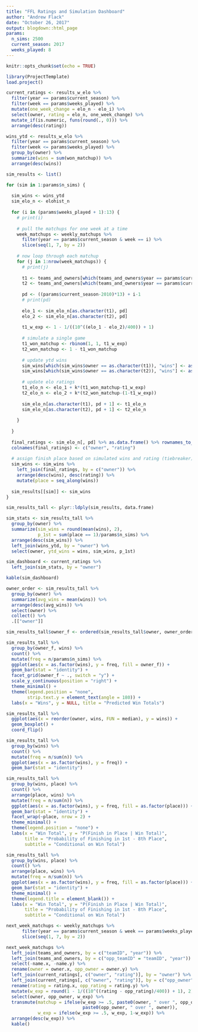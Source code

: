 ```yaml
---
title: "FFL Ratings and Simulation Dashboard"
author: "Andrew Flack"
date: "October 26, 2017"
output: blogdown::html_page
params:
  n_sims: 2500
  current_season: 2017
  weeks_played: 8
---
```


```r
knitr::opts_chunk$set(echo = TRUE)

library(ProjectTemplate)
load.project()
```

```r
current_ratings <- results_w_elo %>% 
  filter(year == params$current_season) %>% 
  filter(week == params$weeks_played) %>% 
  mutate(one_week_change = elo_n - elo_i) %>% 
  select(owner, rating = elo_n, one_week_change) %>% 
  mutate_if(is.numeric, funs(round(., 0))) %>% 
  arrange(desc(rating))

wins_ytd <- results_w_elo %>% 
  filter(year == params$current_season) %>% 
  filter(week <= params$weeks_played) %>% 
  group_by(owner) %>% 
  summarize(wins = sum(won_matchup)) %>% 
  arrange(desc(wins))
```


```r
sim_results <- list()

for (sim in 1:params$n_sims) {
  
  sim_wins <- wins_ytd
  sim_elo_n <- elohist_n
  
  for (i in (params$weeks_played + 1):13) {
    # print(i)
    
    # pull the matchups for one week at a time
    week_matchups <- weekly_matchups %>% 
      filter(year == params$current_season & week == i) %>% 
      slice(seq(1, 7, by = 2))
    
    # now loop through each matchup
    for (j in 1:nrow(week_matchups)) {
      # print(j)
      
      t1 <- teams_and_owners[which(teams_and_owners$year == params$current_season & teams_and_owners$teamID == as.numeric(week_matchups[j, "teamID"])), "owner"]
      t2 <- teams_and_owners[which(teams_and_owners$year == params$current_season & teams_and_owners$teamID == as.numeric(week_matchups[j, "opp_teamID"])), "owner"]
      
      pd <- ((params$current_season-2010)*13) + i-1
      # print(pd)
      
      elo_1 <- sim_elo_n[as.character(t1), pd]
      elo_2 <- sim_elo_n[as.character(t2), pd]
      
      t1_w_exp <- 1 - 1/((10^((elo_1 - elo_2)/400)) + 1)
      
      # simulate a single game
      t1_won_matchup <- rbinom(1, 1, t1_w_exp)
      t2_won_matchup <- 1 - t1_won_matchup
      
      # update ytd wins
      sim_wins[which(sim_wins$owner == as.character(t1)), "wins"] <- as.numeric(sim_wins[which(sim_wins$owner == as.character(t1)), "wins"]) + t1_won_matchup
      sim_wins[which(sim_wins$owner == as.character(t2)), "wins"] <- as.numeric(sim_wins[which(sim_wins$owner == as.character(t2)), "wins"]) + t2_won_matchup
      
      # update elo ratings
      t1_elo_n <- elo_1 + k*(t1_won_matchup-t1_w_exp)
      t2_elo_n <- elo_2 + k*(t2_won_matchup-(1-t1_w_exp))
      
      sim_elo_n[as.character(t1), pd + 1] <- t1_elo_n
      sim_elo_n[as.character(t2), pd + 1] <- t2_elo_n
      
    }
    
  }
  
  final_ratings <- sim_elo_n[, pd] %>% as.data.frame() %>% rownames_to_column()
  colnames(final_ratings) <- c("owner", "rating")
  
  # assign finish place based on simulated wins and rating (tiebreaker)
  sim_wins <- sim_wins %>% 
    left_join(final_ratings, by = c("owner")) %>% 
    arrange(desc(wins), desc(rating)) %>%
    mutate(place = seq_along(wins))
  
  sim_results[[sim]] <- sim_wins
}

sim_results_tall <- plyr::ldply(sim_results, data.frame)
```

```r
sim_stats <- sim_results_tall %>% 
  group_by(owner) %>% 
  summarize(sim_wins = round(mean(wins), 2),
            p_1st = sum(place == 1)/params$n_sims) %>% 
  arrange(desc(sim_wins)) %>% 
  left_join(wins_ytd, by = "owner") %>% 
  select(owner, ytd_wins = wins, sim_wins, p_1st)

sim_dashboard <- current_ratings %>% 
  left_join(sim_stats, by = "owner")

kable(sim_dashboard)
```

```r
owner_order <- sim_results_tall %>%
  group_by(owner) %>%
  summarize(avg_wins = mean(wins)) %>%
  arrange(desc(avg_wins)) %>%
  select(owner) %>%
  collect() %>%
  .[["owner"]]

sim_results_tall$owner_f <- ordered(sim_results_tall$owner, owner_order)

sim_results_tall %>%
  group_by(owner_f, wins) %>%
  count() %>%
  mutate(freq = n/params$n_sims) %>%
  ggplot(aes(x = as.factor(wins), y = freq, fill = owner_f)) +
  geom_bar(stat = "identity") +
  facet_grid(owner_f ~ ., switch = "y") +
  scale_y_continuous(position = "right") +
  theme_minimal() +
  theme(legend.position = "none",
        strip.text.y = element_text(angle = 180)) +
  labs(x = "Wins", y = NULL, title = "Predicted Win Totals")
```


```r
sim_results_tall %>% 
  ggplot(aes(x = reorder(owner, wins, FUN = median), y = wins)) + 
  geom_boxplot() + 
  coord_flip()
```

```r
sim_results_tall %>% 
  group_by(wins) %>% 
  count() %>% 
  mutate(freq = n/sum(n)) %>% 
  ggplot(aes(x = as.factor(wins), y = freq)) + 
  geom_bar(stat = "identity")

```

```r
sim_results_tall %>% 
  group_by(wins, place) %>% 
  count() %>% 
  arrange(place, wins) %>% 
  mutate(freq = n/sum(n)) %>% 
  ggplot(aes(x = as.factor(wins), y = freq, fill = as.factor(place))) + 
  geom_bar(stat = "identity") + 
  facet_wrap(~place, nrow = 2) +
  theme_minimal() +
  theme(legend.position = "none") +
  labs(x = "Win Total", y = "P(Finish in Place | Win Total)", 
       title = "Probability of Finishing in 1st - 8th Place",
       subtitle = "Conditional on Win Total")


```

```r
sim_results_tall %>% 
  group_by(wins, place) %>% 
  count() %>% 
  arrange(place, wins) %>% 
  mutate(freq = n/sum(n)) %>% 
  ggplot(aes(x = as.factor(wins), y = freq, fill = as.factor(place))) + 
  geom_bar(stat = "identity") + 
  theme_minimal() +
  theme(legend.title = element_blank()) +
  labs(x = "Win Total", y = "P(Finish in Place | Win Total)", 
       title = "Probability of Finishing in 1st - 8th Place",
       subtitle = "Conditional on Win Total")
```

```r
next_week_matchups <- weekly_matchups %>% 
      filter(year == params$current_season & week == params$weeks_played + 1) %>% 
      slice(seq(1, 7, by = 2))

next_week_matchups %>% 
  left_join(teams_and_owners, by = c("teamID", "year")) %>% 
  left_join(teams_and_owners, by = c("opp_teamID" = "teamID", "year")) %>% 
  select(-name.x, -name.y) %>% 
  rename(owner = owner.x, opp_owner = owner.y) %>% 
  left_join(current_ratings[, c("owner", "rating")], by = "owner") %>% 
  left_join(current_ratings[, c("owner", "rating")], by = c("opp_owner" = "owner")) %>% 
  rename(rating = rating.x, opp_rating = rating.y) %>% 
  mutate(w_exp = round(1 - 1/((10^((rating - opp_rating)/400)) + 1), 2)) %>% 
  select(owner, opp_owner, w_exp) %>% 
  transmute(matchup = ifelse(w_exp >= .5, paste0(owner, " over ", opp_owner), 
                             paste0(opp_owner, " over ", owner)), 
            w_exp = ifelse(w_exp >= .5, w_exp, 1-w_exp)) %>% 
  arrange(desc(w_exp)) %>% 
  kable()
```

